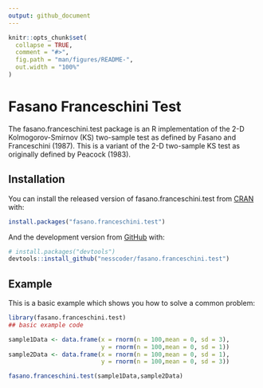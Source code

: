 ```yaml
---
output: github_document
---
```


<!-- README.md is generated from README.Rmd. Please edit that file -->

```r
knitr::opts_chunk$set(
  collapse = TRUE,
  comment = "#>",
  fig.path = "man/figures/README-",
  out.width = "100%"
)
```

# Fasano Franceschini Test

<!-- badges: start -->
<!-- badges: end -->

The fasano.franceschini.test package is an R implementation of the 2-D Kolmogorov-Smirnov (KS) two-sample test as defined by Fasano and Franceschini (1987). This is a variant of the 2-D two-sample KS test as originally defined by Peacock (1983).

## Installation

You can install the released version of fasano.franceschini.test from [CRAN](https://CRAN.R-project.org) with:

``` r
install.packages("fasano.franceschini.test")
```

And the development version from [GitHub](https://github.com/) with:

``` r
# install.packages("devtools")
devtools::install_github("nesscoder/fasano.franceschini.test")
```
## Example

This is a basic example which shows you how to solve a common problem:

```r
library(fasano.franceschini.test)
## basic example code

sample1Data <- data.frame(x = rnorm(n = 100,mean = 0, sd = 3),
                          y = rnorm(n = 100,mean = 0, sd = 1))
sample2Data <- data.frame(x = rnorm(n = 100,mean = 0, sd = 1),
                          y = rnorm(n = 100,mean = 0, sd = 3))

fasano.franceschini.test(sample1Data,sample2Data)
```
